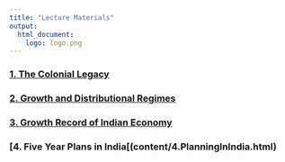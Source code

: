 ```yaml
---
title: "Lecture Materials"
output: 
  html_document:
    logo: logo.png
---
```


### [1. The Colonial Legacy](content/1.TheColonialLegacy.html){target="_blank"} 
### [2. Growth and Distributional Regimes](content/2.GrowthAndDistributionRegimes.html){target="_blank"} <br>
### [3. Growth Record of Indian Economy](content/3.growth-record-of-indian-economy.html){target="_blank"}
### [4. Five Year Plans in India[(content/4.PlanningInIndia.html){target="_blank"}
